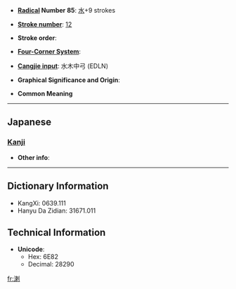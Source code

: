 * '''[[Wiktionary:Chinese radical index| Radical]] Number 85''': [[Wiktionary:Chinese radical index 水|水]]+9 strokes

* '''[[Wiktionary:Chinese total strokes index|Stroke number]]''': [[Wiktionary:Chinese total strokes index 12|12]]

* '''Stroke order''': 

* '''[[Wiktionary:Chinese four corner index|Four-Corner System]]''': 

* '''[[Wiktionary:Chinese Cangjie index|Cangjie input]]''': 水木中弓 (EDLN)

* '''Graphical Significance and Origin''': 

* '''Common Meaning'''

----

==Japanese==
===[[Kanji]]===
{{kanji|on readings=[[らつ]] (ratsu)|kun readings=}}

* '''Other info''':  

----

== Dictionary Information ==

* KangXi: 0639.111
* Hanyu Da Zidian: 31671.011

== Technical Information ==

* '''Unicode''':
** Hex: 6E82
** Decimal: 28290

[[fr:溂]]